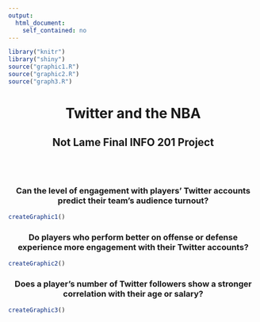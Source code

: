 ```yaml
---
output: 
  html_document:
    self_contained: no
---
```


``` r
library("knitr")
library("shiny")
source("graphic1.R")
source("graphic2.R")
source("graph3.R")

```

<center>

# Twitter and the NBA
## Not Lame Final INFO 201 Project

</br>
</br>

### Can the level of engagement with players' Twitter accounts predict their team's audience turnout?

</center>

``` r
createGraphic1()
```

<center> 

### Do players who perform better on offense or defense experience more engagement with their Twitter accounts?

</center>

``` r
createGraphic2()
```

<center>

### Does a player's number of Twitter followers show a stronger correlation with their age or salary?

</center>

``` r
createGraphic3()
```

